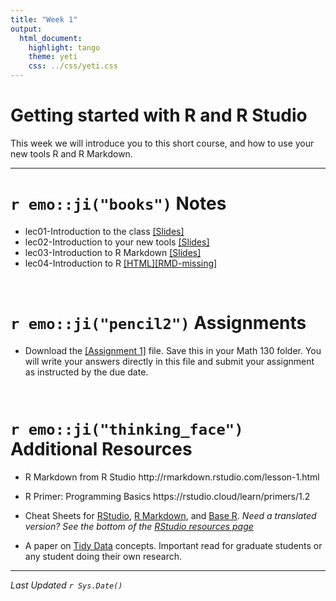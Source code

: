 ```yaml
---
title: "Week 1"
output:
  html_document:
    highlight: tango
    theme: yeti
    css: ../css/yeti.css
---
```


# Getting started with R and R Studio

This week we will introduce you to this short course, and how to use your new tools R and R Markdown. 

---

# `r emo::ji("books")` Notes

* lec01-Introduction to the class   [[Slides]](notes/01_intro_slides.html)
* lec02-Introduction to your new tools  [[Slides]](notes/02_setup_slides.html)
* lec03-Introduction to R Markdown  [[Slides]](notes/03_rmd_slides.html)
* lec04-Introduction to R           [[HTML]](notes/04_r.html)[[RMD-missing]]()

<br> 

# `r emo::ji("pencil2")` Assignments

* Download the [[Assignment 1]](hw/hw1.Rmd) file. Save this in your Math 130 folder. You will write your answers directly in this file and submit your assignment as instructed by the due date.

<br> 

# `r emo::ji("thinking_face")` Additional Resources

* R Markdown from R Studio http://rmarkdown.rstudio.com/lesson-1.html
* R Primer: Programming Basics https://rstudio.cloud/learn/primers/1.2
* Cheat Sheets for [RStudio](https://github.com/rstudio/cheatsheets/raw/master/rstudio-ide.pdf), [R Markdown](https://github.com/rstudio/cheatsheets/raw/master/rmarkdown-2.0.pdf), and [Base R](http://github.com/rstudio/cheatsheets/raw/master/base-r.pdf). _Need a translated version? See the bottom of the [RStudio resources page](https://rstudio.com/resources/cheatsheets/)_
    
* A paper on [Tidy Data](https://www.jstatsoft.org/article/view/v059i10) concepts. Important read for graduate students or any student doing their own research. 

---
_Last Updated `r Sys.Date()`_